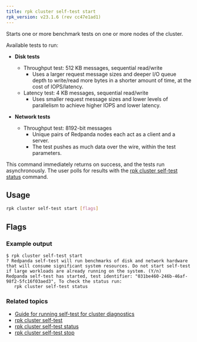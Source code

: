 ```yaml
---
title: rpk cluster self-test start
rpk_version: v23.1.6 (rev cc47e1ad1)
---
```


<head>
  <meta name="title" content="rpk cluster self-test start | Redpanda Docs" />
  <meta name="description" content="Reference for the 'rpk cluster self-test start' command. Starts one or more benchmark tests on one or more nodes of the cluster." />
  <link rel="canonical" href="https://docs.redpanda.com/docs/reference/rpk/rpk-cluster/rpk-cluster-self-test-start/" />
</head>

Starts one or more benchmark tests on one or more nodes of the cluster. 

Available tests to run:

- **Disk tests**
  - Throughput test: 512 KB messages, sequential read/write
    - Uses a larger request message sizes and deeper I/O queue depth to write/read more bytes in a shorter amount of time, at the cost of IOPS/latency.
  - Latency test: 4 KB messages, sequential read/write
    - Uses smaller request message sizes and lower levels of parallelism to achieve higher IOPS and lower latency.

- **Network tests**
  - Throughput test: 8192-bit messages
    - Unique pairs of Redpanda nodes each act as a client and a server.
    - The test pushes as much data over the wire, within the test parameters.

This command immediately returns on success, and the tests run asynchronously. The
user polls for results with the [rpk cluster self-test status](../../rpk-cluster/rpk-cluster-self-test-status)
command.

## Usage

```bash
rpk cluster self-test start [flags]
```

## Flags

<!--
[width="100%",cols="34%,33%,33%",]
|===
|*Value* |*Type* |*Description*

|-h, --help |- |Help for start.

|--disk-duration-ms |uint |The duration, in milliseconds, of one run of
a disk benchmark test (default: 5000).

|--network-duration-ms |uint |The duration, in milliseconds, of one run
of a network benchmark test (default: 5000).

|--no-confirm |- |Acknowledge warning prompt skipping read from stdin.

|--only-disk-test |- |Runs only the disk benchmarks.

|--only-network-test |- |Runs only network benchmarks.

|--participant-node-ids |ints |IDs of nodes that the benchmark tests
will run on. If not set, tests will be run on all nodes.

|--admin-api-tls-cert |string |The certificate to be used for TLS
authentication with the Admin API.

|--admin-api-tls-enabled |- |Enable TLS for the Admin API (not necessary
if specifying custom certs).

|--admin-api-tls-key |string |The certificate key to be used for TLS
authentication with the Admin API.

|--admin-api-tls-truststore |string |The truststore to be used for TLS
communication with the Admin API.

|--api-urls |string |Comma-separated list of Admin API addresses
(\|IP\|:\|port\|).

|--brokers |strings a|
Comma-separated list of broker ip:port pairs. For example:

`--brokers '192.168.78.34:9092,192.168.78.35:9092,192.179.23.54:9092'`.

Alternatively, you may set the `REDPANDA_BROKERS` environment variable
with the comma-separated list of broker addresses.

|--config |string |Redpanda config file, if not set the file will be
searched for in the default locations.

|--password |string |SASL password to be used for authentication.

|--sasl-mechanism |string |The authentication mechanism to use.
Supported values: SCRAM-SHA-256, SCRAM-SHA-512.

|--tls-cert |string |The certificate to be used for TLS authentication
with the broker.

|--tls-enabled |- |Enable TLS for the Kafka API (not necessary if
specifying custom certs).

|--tls-key |string |The certificate key to be used for TLS
authentication with the broker.

|--tls-truststore |string |The truststore to be used for TLS
communication with the broker.

|--user |string |SASL user to be used for authentication.

|-v, --verbose |- |Enable verbose logging (default: false).
|===

-->

### Example output

```
$ rpk cluster self-test start
? Redpanda self-test will run benchmarks of disk and network hardware that will consume significant system resources. Do not start self-test if large workloads are already running on the system. (Y/n)
Redpanda self-test has started, test identifier: "031be460-246b-46af-98f2-5fc16f03aed3", To check the status run:
   rpk cluster self-test status    
```

### Related topics

- [Guide for running self-test for cluster diagnostics](../../../../manage/cluster-maintenance/cluster-diagnostics#disk-and-network-self-test-benchmarks)
- [rpk cluster self-test](../../rpk-cluster/rpk-cluster-self-test)
- [rpk cluster self-test status](../../rpk-cluster/rpk-cluster-self-test-status)
- [rpk cluster self-test stop](../../rpk-cluster/rpk-cluster-self-test-stop)

